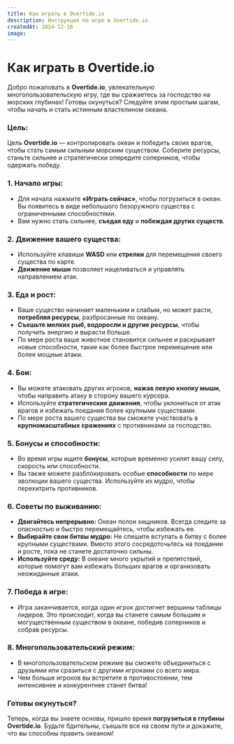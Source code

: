 ```yaml
---
title: Как играть в Overtide.io
description: Инструкция по игре в Overtide.io
createdAt: 2024-12-16
image:
---
```


# Как играть в Overtide.io



Добро пожаловать в **Overtide.io**, увлекательную многопользовательскую игру, где вы сражаетесь за господство на морских глубинах! Готовы окунуться? Следуйте этим простым шагам, чтобы начать и стать истинным властелином океана.

### **Цель:**
Цель **Overtide.io** — контролировать океан и победить своих врагов, чтобы стать самым сильным морским существом. Соберите ресурсы, станьте сильнее и стратегически опередите соперников, чтобы одержать победу.

### **1. Начало игры:**
- Для начала нажмите **«Играть сейчас»**, чтобы погрузиться в океан. Вы появитесь в виде небольшого безоружного существа с ограниченными способностями.
- Вам нужно стать сильнее, **съедая еду** и **побеждая других существ**.

### **2. Движение вашего существа:**
- Используйте клавиши **WASD** или **стрелки** для перемещения своего существа по карте.
- **Движение мыши** позволяет нацеливаться и управлять направлением атак.

### **3. Еда и рост:**
- Ваше существо начинает маленьким и слабым, но может расти, **потребляя ресурсы**, разбросанные по океану.
- **Съешьте мелких рыб, водоросли и другие ресурсы**, чтобы получить энергию и вырасти больше.
- По мере роста ваше животное становится сильнее и раскрывает новые способности, такие как более быстрое перемещение или более мощные атаки.

### **4. Бои:**
- Вы можете атаковать других игроков, **нажав левую кнопку мыши**, чтобы направить атаку в сторону вашего курсора.
- Используйте **стратегические движения**, чтобы уклониться от атак врагов и избежать поедания более крупными существами.
- По мере роста вашего существа вы сможете участвовать в **крупномасштабных сражениях** с противниками за господство.

### **5. Бонусы и способности:**
- Во время игры ищите **бонусы**, которые временно усилят вашу силу, скорость или способности.
- Вы также можете разблокировать особые **способности** по мере эволюции вашего существа. Используйте их мудро, чтобы перехитрить противников.

### **6. Советы по выживанию:**
- **Двигайтесь непрерывно:** Океан полон хищников. Всегда следите за опасностью и быстро перемещайтесь, чтобы избежать ее.
- **Выбирайте свои битвы мудро:** Не спешите вступать в битву с более крупными существами. Вместо этого сосредоточьтесь на поедании и росте, пока не станете достаточно сильны.
- **Используйте среду:** В океане много укрытий и препятствий, которые помогут вам избежать больших врагов и организовать неожиданные атаки.

### **7. Победа в игре:**
- Игра заканчивается, когда один игрок достигнет вершины таблицы лидеров. Это происходит, когда вы станете самым большим и могущественным существом в океане, победив соперников и собрав ресурсы.

### **8. Многопользовательский режим:**
- В многопользовательском режиме вы сможете объединиться с друзьями или сразиться с другими игроками со всего мира.
- Чем больше игроков вы встретите в противостоянии, тем интенсивнее и конкурентнее станет битва!

### **Готовы окунуться?**
Теперь, когда вы знаете основы, пришло время **погрузиться в глубины Overtide.io**. Будьте бдительны, съешьте все на своем пути и докажите, что вы способны править океаном!
